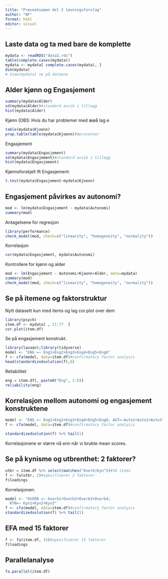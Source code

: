 ```yaml
---
title: "Prøveeksamen del 2 løsningsforslag"
author: "NF"
format: html
editor: visual
---
```


## Laste data og ta med bare de komplette

```r
mydata <- readRDS("data2.rds")
table(complete.cases(mydata))
mydata <- mydata[ complete.cases(mydata), ]
dim(mydata)
# View(mydata) se på dataene
```

## Alder kjønn og Engasjement

```r
summary(mydata$Alder)
sd(mydata$Alder)#standard avvik i tillegg
hist(mydata$Alder)
```

Kjønn (OBS: Hvis du har problemer med æøå lag e

```r
table(mydata$Kjoenn)
prop.table(table(mydata$Kjoenn))#prosenter
```

Engasjement

```r
summary(mydata$Engasjement)
sd(mydata$Engasjement)#standard avvik i tillegg
hist(mydata$Engasjement)
```

Kjønnsforskjell ift Engasjement:

```r
t.test(mydata$Engasjement~mydata$Kjoenn)
```

## Engasjement påvirkes av autonomi?

```r
mod <- lm(mydata$Engasjement ~ mydata$Autonomi)
summary(mod)

```

Antagelsene for regresjon

```r
library(performance)
check_model(mod, check=c("linearity", "homogeneity", "normality"))
```

Korrelasjon

```r
cor(mydata$Engasjement, mydata$Autonomi)
```

Kontrollere for kjønn og alder

```r
mod <- lm(Engasjement ~ Autonomi+Kjoenn+Alder, data=mydata)
summary(mod)
check_model(mod, check=c("linearity", "homogeneity", "normality"))
```

## Se på itemene og faktorstruktur

Nytt datasett kun med items og lag cor.plot over dem

```r
library(psych)
item.df <- mydata[ , 21:77  ]
cor.plot(item.df)
```

Se på engasjement konstrukt.

```r
library(lavaan);library(tidyverse)
model <- "ENG =~ Eng1+Eng2+Eng3+Eng4+Eng5+Eng6"
f <- cfa(model, data=item.df)#confirmatory factor analysis
head(standardizedsolution(f),6)


```

Reliabilitet

```r
eng = item.df[, paste0("Eng", 1:6)]
reliability(eng)
```

## Korrelasjon mellom autonomi og engasjement konstruktene

```r
model <- "ENG =~ Eng1+Eng2+Eng3+Eng4+Eng5+Eng6; AUT=~Auto1+Auto2+Auto3"
f <- cfa(model, data=item.df)#confirmatory factor analysis

standardizedsolution(f) %>% tail(1)

```

Korrelasjonene er større nå enn når vi brukte mean scores.

## Se på kynisme og utbrenthet: 2 faktorer?

```r
utbr = item.df %>% select(matches("Overb|Kyn"))#10 items
f <- fa(utbr, 2)#spesifiserer 2 faktorer
f$loadings
```

Korrelasjonen:

```r
model <- "OVERB =~ Overb1+Overb2+Overb3+Overb4;
  KYN=~ Kyn1+Kyn2+Kyn3"
f <- cfa(model, data=item.df)#confirmatory factor analysis
standardizedsolution(f) %>% tail(1)

```

## EFA med 15 faktorer

```r
f <- fa(item.df, 15)#spesifiserer 15 faktorer
f$loadings 
```

## Parallelanalyse

```r
fa.parallel(item.df)

```
